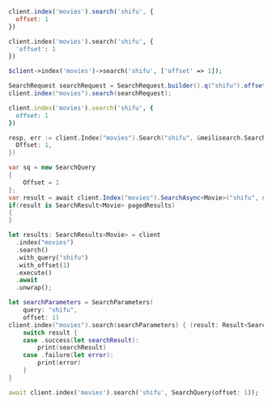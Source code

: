 <CodeGroup>

```javascript JS
client.index('movies').search('shifu', {
  offset: 1
})
```

```python Python
client.index('movies').search('shifu', {
  'offset': 1
})
```

```php PHP
$client->index('movies')->search('shifu', ['offset' => 1]);
```

```java Java
SearchRequest searchRequest = SearchRequest.builder().q("shifu").offset(1).build();
client.index("movies").search(searchRequest);
```

```ruby Ruby
client.index('movies').search('shifu', {
  offset: 1
})
```

```go Go
resp, err := client.Index("movies").Search("shifu", &meilisearch.SearchRequest{
  Offset: 1,
})
```

```csharp C#
var sq = new SearchQuery
{
    Offset = 1
};
var result = await client.Index("movies").SearchAsync<Movie>("shifu", sq);
if(result is SearchResult<Movie> pagedResults)
{
}
```

```rust Rust
let results: SearchResults<Movie> = client
  .index("movies")
  .search()
  .with_query("shifu")
  .with_offset(1)
  .execute()
  .await
  .unwrap();
```

```swift Swift
let searchParameters = SearchParameters(
    query: "shifu",
    offset: 1)
client.index("movies").search(searchParameters) { (result: Result<Searchable<Movie>, Swift.Error>) in
    switch result {
    case .success(let searchResult):
        print(searchResult)
    case .failure(let error):
        print(error)
    }
}
```

```dart Dart
await client.index('movies').search('shifu', SearchQuery(offset: 1));
```
</CodeGroup>